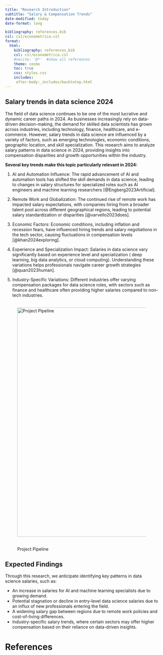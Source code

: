 ```yaml
---
title: "Research Introduction"
subtitle: "Salary & Compensation Trends"
date-modified: today
date-format: long

bibliography: references.bib
csl: csl/econometrica.csl
format:
  html:
    bibliography: references.bib
    csl: csl/econometrica.csl
    #nocite: '@*'  #show all references
    theme: cosmo
    toc: true
    css: styles.css
    includes:
     after-body:_includes/backtotop.html
---
```


## Salary trends in data science 2024
The field of data science continues to be one of the most lucrative and dynamic career paths in 2024. As businesses increasingly rely on data-driven decision-making, the demand for skilled data scientists has grown across industries, including technology, finance, healthcare, and e-commerce. However, salary trends in data science are influenced by a variety of factors, such as emerging technologies, economic conditions, geographic location, and skill specialization. This research aims to analyze salary patterns in data science in 2024, providing insights into compensation disparities and growth opportunities within the industry.

**Several key trends make this topic particularly relevant in 2024:**

1. AI and Automation Influence: The rapid advancement of AI and automation tools has shifted the skill demands in data science, leading to changes in salary structures for specialized roles such as AI engineers and machine learning researchers [@Engberg2023Artificial].

2. Remote Work and Globalization: The continued rise of remote work has impacted salary expectations, with companies hiring from a broader talent pool across different geographical regions, leading to potential salary standardization or disparities [@varvello2023does].

3. Economic Factors: Economic conditions, including inflation and recession fears, have influenced hiring trends and salary negotiations in the tech sector, causing fluctuations in compensation levels [@khan2024exploring].

4. Experience and Specialization Impact: Salaries in data science vary significantly based on experience level and specialization ( deep learning, big data analytics, or cloud computing). Understanding these variations helps professionals navigate career growth strategies [@quan2023human].

5. Industry-Specific Variations: Different industries offer varying compensation packages for data science roles, with sectors such as finance and healthcare often providing higher salaries compared to non-tech industries.

![Project Pipeline](images/project_pipeline.png){width=750px style="display: block; margin: 2rem auto;"}



## Expected Findings
Through this research, we anticipate identifying key patterns in data science salaries, such as:

- An increase in salaries for AI and machine learning specialists due to growing demand.
- Potential stagnation or decline in entry-level data science salaries due to an influx of new professionals entering the field.
- A widening salary gap between regions due to remote work policies and cost-of-living differences.
- Industry-specific salary trends, where certain sectors may offer higher compensation based on their reliance on data-driven insights.


# References